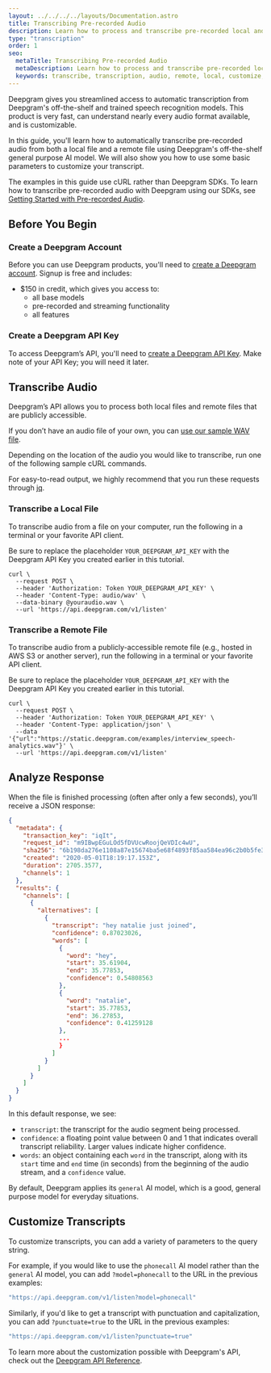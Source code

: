 ---
layout: ../../../../layouts/Documentation.astro
title: Transcribing Pre-recorded Audio
description: Learn how to process and transcribe pre-recorded local and remote audio files using Deepgram's API.
type: "transcription"
order: 1
seo:
  metaTitle: Transcribing Pre-recorded Audio
  metaDescription: Learn how to process and transcribe pre-recorded local and remote audio files using Deepgram's API.
  keywords: transcribe, transcription, audio, remote, local, customize, punctuate, model
---

Deepgram gives you streamlined access to automatic transcription from Deepgram's off-the-shelf and trained speech recognition models. This product is very fast, can understand nearly every audio format available, and is customizable.

In this guide, you'll learn how to automatically transcribe pre-recorded audio from both a local file and a remote file using Deepgram's off-the-shelf general purpose AI model. We will also show you how to use some basic parameters to customize your transcript.

<Alert type="info">

The examples in this guide use cURL rather than Deepgram SDKs. To learn how to transcribe pre-recorded audio with Deepgram using our SDKs, see [Getting Started with Pre-recorded Audio](/documentation/getting-started/prerecorded).

</Alert>

## Before You Begin

### Create a Deepgram Account

Before you can use Deepgram products, you'll need to [create a Deepgram account](https://console.deepgram.com/signup?jump=keys). Signup is free and includes:

- $150 in credit, which gives you access to:
  - all base models
  - pre-recorded and streaming functionality
  - all features

### Create a Deepgram API Key

To access Deepgram’s API, you'll need to [create a Deepgram API Key](/documentation/getting-started/authentication/#create-an-api-key). Make note of your API Key; you will need it later.

## Transcribe Audio

Deepgram’s API allows you to process both local files and remote files that are publicly accessible.

<Alert type="info">

If you don’t have an audio file of your own, you can [use our sample WAV file](https://developers.deepgram.com/data/audio/interview_speech-analytics.wav).

</Alert>

Depending on the location of the audio you would like to transcribe, run one of the following sample cURL commands.

<Alert type="info">

For easy-to-read output, we highly recommend that you run these requests through [jq](https://github.com/stedolan/jq/wiki/Installation).

</Alert>

### Transcribe a Local File

To transcribe audio from a file on your computer, run the following in a terminal or your favorite API client.

<Alert type="warning">

Be sure to replace the placeholder `YOUR_DEEPGRAM_API_KEY` with the Deepgram API Key you created earlier in this tutorial.

</Alert>

<CodeGroup title="curl">

<CodeBlock label="curl" active>

```curl
curl \
  --request POST \
  --header 'Authorization: Token YOUR_DEEPGRAM_API_KEY' \
  --header 'Content-Type: audio/wav' \
  --data-binary @youraudio.wav \
  --url 'https://api.deepgram.com/v1/listen'
```

</CodeBlock>

</CodeGroup>

### Transcribe a Remote File

To transcribe audio from a publicly-accessible remote file (e.g., hosted in AWS S3 or another server), run the following in a terminal or your favorite API client.

<Alert type="warning">

Be sure to replace the placeholder `YOUR_DEEPGRAM_API_KEY` with the Deepgram API Key you created earlier in this tutorial.

</Alert>

<CodeGroup title="curl">

<CodeBlock label="curl" active>

```curl
curl \
  --request POST \
  --header 'Authorization: Token YOUR_DEEPGRAM_API_KEY' \
  --header 'Content-Type: application/json' \
  --data '{"url":"https://static.deepgram.com/examples/interview_speech-analytics.wav"}' \
  --url 'https://api.deepgram.com/v1/listen'
```

</CodeBlock>

</CodeGroup>

## Analyze Response

When the file is finished processing (often after only a few seconds), you’ll receive a JSON response:

```json
{
  "metadata": {
    "transaction_key": "iqIt",
    "request_id": "m9IBwpEGuLOd5fDVUcwRoojQeVDIc4wU",
    "sha256": "6b198da276e1108a87e15674ba5e68f4893f85aa584ea96c2b0b5fe32e756bd9",
    "created": "2020-05-01T18:19:17.153Z",
    "duration": 2705.3577,
    "channels": 1
  },
  "results": {
    "channels": [
      {
        "alternatives": [
          {
            "transcript": "hey natalie just joined",
            "confidence": 0.87023026,
            "words": [
              {
                "word": "hey",
                "start": 35.61904,
                "end": 35.77853,
                "confidence": 0.54808563
              },
              {
                "word": "natalie",
                "start": 35.77853,
                "end": 36.27853,
                "confidence": 0.41259128
              },
              ...
              }
            ]
          }
        ]
      }
    ]
  }
}
```

In this default response, we see:

- `transcript`: the transcript for the audio segment being processed.
- `confidence`: a floating point value between 0 and 1 that indicates overall transcript reliability. Larger values indicate higher confidence.
- `words`: an object containing each `word` in the transcript, along with its `start` time and `end` time (in seconds) from the beginning of the audio stream, and a `confidence` value.

By default, Deepgram applies its `general` AI model, which is a good, general purpose model for everyday situations.

## Customize Transcripts

To customize transcripts, you can add a variety of parameters to the query string.

For example, if you would like to use the `phonecall` AI model rather than the `general` AI model, you can add `?model=phonecall` to the URL in the previous examples:

```bash
"https://api.deepgram.com/v1/listen?model=phonecall"
```

Similarly, if you'd like to get a transcript with punctuation and capitalization, you can add `?punctuate=true` to the URL in the previous examples:

```bash
"https://api.deepgram.com/v1/listen?punctuate=true"
```

To learn more about the customization possible with Deepgram's API, check out the [Deepgram API Reference](/api-reference/).
